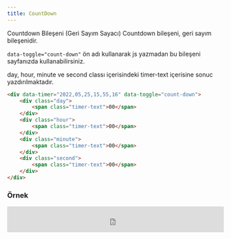 ```yaml
---
title: CountDown 
---
```

Countdown Bileşeni (Geri Sayım Sayacı)
Countdown bileşeni, geri sayım bileşenidir.
<div class="mb-2">
    <code>data-toggle="count-down"</code> ön adı kullanarak js yazmadan bu bileşeni 
    sayfanızda kullanabilirsiniz.
</div>

day, hour, minute ve second classı içerisindeki timer-text içerisine sonuc yazdırılmaktadır. 

```html title="Örnek kullanımı"
<div data-timer="2022,05,25,15,55,16" data-toggle="count-down">
    <div class="day">
        <span class="timer-text">00</span>
    </div>
    <div class="hour">
        <span class="timer-text">00</span>
    </div>
    <div class="minute">
        <span class="timer-text">00</span>
    </div>
    <div class="second">
        <span class="timer-text">00</span>
    </div>
</div>
```

### Örnek

<iframe width="100%" height="60" src="https://fd-dev.1ticaret.com/sayac" class="overflow-hidden" frameborder="0" allow="accelerometer; autoplay; clipboard-write; encrypted-media; gyroscope; picture-in-picture" allowfullscreen></iframe>